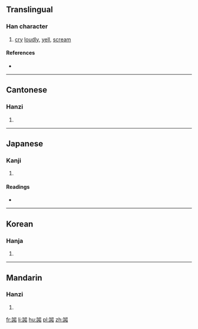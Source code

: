 ==Translingual==

===Han character===
{{Han char|rn=30|rad=口|as=11|sn=14|four=6666<sub>0</sub>|canj=口口女中口 (RRVLR)|ids=⿲⿱[[口]]口[[丩]]⿱口口}}

# [[cry]] [[loudly]], [[yell]], [[scream]]

====References====
* {{Han ref|kx=0204.390|dkj=04166|dj=0427.160|hdz=10676.130|uh=5602|ud=22018|bh=E150|bd=57680}}

----

==Cantonese==

===Hanzi===
{{yue-hanzi|jyut=giu3|y=giu3}}

# {{defn|lang=yue|sort=口11}}

----

==Japanese==

===Kanji===
{{ja-kanji|grade=|rs=口11}}

# {{defn|lang=ja|sort=口11}}

====Readings====
* {{ja-readings|on=[[きょう]] (kyō)|kun=[[さける]] (sakeru)}}

----

==Korean==

===Hanja===
{{ko-hanja|hangeul=교|rv=gyo|mr=kyo}}

# {{defn|lang=ko|sort=口11}}

----

==Mandarin==

===Hanzi===
{{cmn-hanzi|pin=[[jiào]] ([[jiao4]])|wg=chiao<sup>4</sup>}}

# {{defn|lang=cmn|sort=口11}}

[[fr:嘂]]
[[li:嘂]]
[[hu:嘂]]
[[pl:嘂]]
[[zh:嘂]]